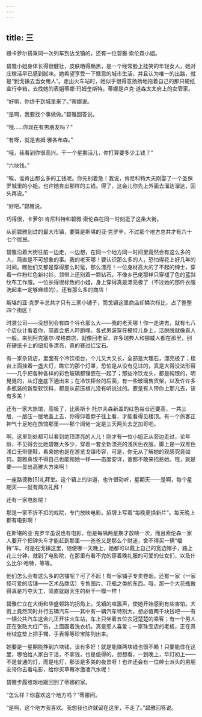 ```yaml
---
---
---
```

title: 三
---




跟卡萝尔搭乘同一次列车到达戈镇的，还有一位碧雅·索伦森小姐。

碧雅小姐身体长得很健壮，皮肤晒得黝黑，是一个经常脸上挂笑的年轻女人，她对庄稼活早已感到腻味。她希望享受一下惬意的城市生活，并且认为唯一的出路，就是“到戈镇去当女用人”。走出火车站时，她似乎很得意扬扬地拖着自己的那只硬纸盒行李箱，去找她的表姐蒂娜·玛姆奎斯特。蒂娜是卢克·道森太太府上的女管家。

“好嘛，你终于到城里来了。”蒂娜说。

“是啊，我要找个事做做。”碧雅回答说。

“哦……你现在有男朋友吗？”

“有呀，就是吉姆·雅各布森。”

“哦，我看到你很高兴。干一个星期活儿，你打算要多少工钱？”

“六块钱。”

“唉，谁肯出那么多的工钱呢。你先别着急！我说，肯尼科特大夫刚娶了一个圣保罗城里的小姐。也许她肯出那样的工钱。得了，这会儿你先上外面去溜达溜达，回头再说。”

“好吧。”碧雅说。

巧得很，卡萝尔·肯尼科特和碧雅·索伦森在同一时刻逛了这条大街。

从前碧雅到过的最大市镇，要算是斯堪的亚·克罗辛，不过那个地方总共才有六十七个居民。

碧雅沿着大街往前一边走，一边想，在同一个地方同一时间里竟然会有这么多的人，简直是不可想象的事。我的老天哪！要认识那么多的人，恐怕得花上好几年的时间。瞧他们又都是穿得那么时髦，那么漂亮！一位身材高大的了不起的绅士，穿着一件粉红色新衬衫，领带上还别着一颗钻石，不像乡巴佬那样只穿褪了色的蓝斜纹布工作服。一位长得很标致的小姐，身上穿得真是漂亮极了（不过她的那件衣服洗起来一定够麻烦的）。还有那么多的商店！

斯堪的亚·克罗辛总共才只有三家小铺子，而戈镇这里商店却鳞次栉比，占了整整四个街区！

时装公司——没想到会有四个谷仓那么大——我的老天哪！你一走进去，就有七八个店伙计看着你，简直会把人吓跑哩。各式男装穿在模特儿身上，活脱脱就像真人一般。来到阿克塞尔·埃格商店，就像回老家，许多瑞典人和挪威人都在那里，别在硬纸卡上的纽扣多漂亮，真的赛过红宝石。

有一家杂货店，里面有个冷饮柜台，个儿又大又长，全部是大理石，漂亮极了；柜台上面挂着一盏大灯，瞧它的那个灯罩，恐怕是从没有见过的，真是大得没法形容——几乎把各种各样的彩色玻璃都镶嵌在一起了；那些冷饮龙头，都是纯银的，明晃晃的，从灯座底下通出来；在冷饮柜台的后面，有一些玻璃售货架，以及许许多多瓶装的新型软饮料，都是从前压根儿没有听说过的。要是有人带你上那儿去，该有多美！

还有一家大旅馆，高极了，比奥斯卡·托尔夫森新盖的红色谷仓还要高，一共三层，一层压一层地盖上去，你得仰着脖子往上看，才能看得见楼顶。有一个旅客正神气十足地在旅馆那里——那个阔佬一定是三天两头去芝加哥吧。

啊，这里到处都可以看到绝顶漂亮的人儿！刚才有一位小姐正从旁边走过，论年龄，不见得会比她碧雅大多少，穿着一套全新漂亮的浅灰色衣服，脚上是一双黑色浅口无带便鞋，看来她也是在游览戈镇市容，可是，你无从了解她的观感究竟如何。碧雅真恨不得自己也能和她一样——态度安详，谁都不敢来招惹她。哦，就是要——显出高雅大方来啊！

一座路德教[5]礼拜堂。这个镇上的讲道，也许很动听，星期天——是啊，每个星期天——就有两次礼拜！

还有一家电影院！

那是一家不折不扣的戏院，专门放映电影。招牌上写着“每晚更换新片”。每天晚上都有电影啊！

在斯堪的亚·克罗辛虽说也有电影，但是每隔两星期才放映一次，而且索伦森一家人要开个把钟头车才能赶到那里——爸爸又是那么个财迷，舍不得买一辆“福特”车。可是在戈镇这里，随便哪一天晚上，她都可以戴上自己的宽边帽子，路上花三分钟，就到了电影院，在那里有看不完的穿着晚礼服的可爱的仕女们，以及什么比尔·哈特，等等。

他们怎么会有这么多的店铺呢？可了不起！有一家铺子专卖卷烟，还有一家（一家怪可爱的店铺——艺术品商店）专售图片、花瓶之类的东西。哦，那一个大花瓶做得真是巧夺天工，简直就跟天生的树干一模一样！

碧雅伫立在大街和华盛顿路的拐角上。戈镇的喧嚣声，使她开始感到有些害怕。大街上竟然同时并行五辆汽车——其中有一辆汽车特别大，想必值两千块钱吧——有一辆公共汽车这会儿正开往火车站，车上只坐着五位衣冠楚楚的乘客；有一个男人正在张贴大红广告，上面画着洗衣机，真是惹人喜爱；一家珠宝店的老板，正在真丝绒底垫上把手镯、手表等等珍宝陈列出来。

她要是一星期能挣到六块钱，该有多好！就是能赚两块钱也很不赖！只要能住在这里，哪怕给人家白干活，不拿钱，也是值得的。想想看，一到晚上，华灯初上——不是普通的灯，而是电灯，那该是多美的夜景呀！也许还会有一位绅士派头的男朋友带你去看电影，给你买草莓冰激凌汽水呢！

碧雅步履维艰地踱回到了蒂娜的家。

“怎么样？你喜欢这个地方吗？”蒂娜问。

“是啊，这个地方我喜欢。我想我也许就留在这里，不走了。”碧雅回答说。